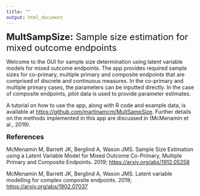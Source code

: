 ```yaml
---
title: ""
output: html_document
---
```


<font size="5"> **MultSampSize:** Sample size estimation for mixed outcome endpoints </font>

Welcome to the GUI for sample size determination using latent variable models for mixed outcome endpoints. The app provides required sample sizes for co-primary, multiple primary and composite endpoints that are comprised of discrete and continuous measures. In the co-primary and multiple primary cases, the parameters can be inputted directly. In the case of composite endpoints, pilot data is used to provide parameter estimates. 

A tutorial on how to use the app, along with R code and example data, is available at <https://github.com/martinamcm/MultSampSize>. Further details on the methods implemented in this app are discussed in (McMenamin et al., 2019). 

<font size="4"> **References** </font>

McMenamin M, Barrett JK, Berglind A, Wason JMS. Sample Size Estimation using a Latent Variable Model for Mixed Outcome Co-Primary, Multiple Primary and Composite Endpoints. 2019; <https://arxiv.org/abs/1912.05258>

McMenamin M, Barrett JK, Berglind A, Wason JMS. Latent variable modelling for
complex composite endpoints. 2019; <https://arxiv.org/abs/1902.07037>


